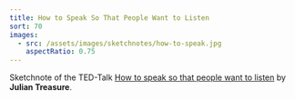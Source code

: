```yaml
---
title: How to Speak So That People Want to Listen
sort: 70
images:
  - src: /assets/images/sketchnotes/how-to-speak.jpg
    aspectRatio: 0.75
---
```


Sketchnote of the TED-Talk [How to speak so that people want to listen](https://www.ted.com/talks/julian_treasure_how_to_speak_so_that_people_want_to_listen#t-185141) by **Julian Treasure**.
